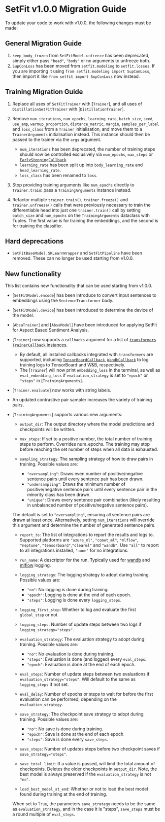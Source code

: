 
# SetFit v1.0.0 Migration Guide

To update your code to work with v1.0.0, the following changes must be made:

## General Migration Guide

1. `keep_body_frozen` from `SetFitModel.unfreeze` has been deprecated, simply either pass `"head"`, `"body"` or no arguments to unfreeze both.
2. `SupConLoss` has been moved from `setfit.modeling` to `setfit.losses`. If you are importing it using `from setfit.modeling import SupConLoss`, then import it like `from setfit import SupConLoss` now instead.

## Training Migration Guide

1. Replace all uses of `SetFitTrainer` with [`Trainer`], and all uses of `DistillationSetFitTrainer` with [`DistillationTrainer`].
2. Remove `num_iterations`, `num_epochs`, `learning_rate`, `batch_size`, `seed`, `use_amp`, `warmup_proportion`, `distance_metric`, `margin`, `samples_per_label` and `loss_class` from a `Trainer` initialisation, and move them to a `TrainerArguments` initialisation instead. This instance should then be passed to the trainer via the `args` argument.

    * `num_iterations` has been deprecated, the number of training steps should now be controlled exclusively via `num_epochs`, `max_steps` or [`EarlyStoppingCallback`](https://huggingface.co/docs/transformers/main_classes/callback#transformers.EarlyStoppingCallback).
    * `learning_rate` has been split up into `body_learning_rate` and `head_learning_rate`.
    * `loss_class` has been renamed to `loss`.

3. Stop providing training arguments like `num_epochs` directly to `Trainer.train`: pass a `TrainingArguments` instance instead.
4. Refactor multiple `trainer.train()`, `trainer.freeze()` and `trainer.unfreeze()` calls that were previously necessary to train the differentiable head into just one `trainer.train()` call by setting `batch_size` and `num_epochs` on the `TrainingArguments` dataclass with Tuples. The first value is for training the embeddings, and the second is for training the classifier. 

## Hard deprecations

* `SetFitBaseModel`, `SKLearnWrapper` and `SetFitPipeline` have been removed. These can no longer be used starting from v1.0.0.

## New functionality

This list contains new functionality that can be used starting from v1.0.0.

* [`SetFitModel.encode`] has been introduce to convert input sentences to embeddings using the `SentenceTransformer` body.
* [`SetFitModel.device`] has been introduced to determine the device of the model.
* [`AbsaTrainer`] and [`AbsaModel`] have been introduced for applying SetFit for Aspect Based Sentiment Analysis.
* [`Trainer`] now supports a `callbacks` argument for a list of [`transformers` `TrainerCallback` instances](https://huggingface.co/docs/transformers/main/en/main_classes/callback).
    * By default, all installed callbacks integrated with `transformers` are supported, including [`TensorBoardCallback`](https://huggingface.co/docs/transformers/main/en/main_classes/callback#transformers.integrations.TensorBoardCallback), [`WandbCallback`](https://huggingface.co/docs/transformers/main/en/main_classes/callback#transformers.integrations.WandbCallback) to log training logs to TensorBoard and W&B, respectively.
    * The [`Trainer`] will now print `embedding_loss` in the terminal, as well as `eval_embedding_loss` if `evaluation_strategy` is set to `"epoch"` or `"steps"` in [`TrainingArguments`].
* [`Trainer.evaluate`] now works with string labels.
* An updated contrastive pair sampler increases the variety of training pairs.
* [`TrainingArguments`] supports various new arguments:
    * `output_dir`: The output directory where the model predictions and checkpoints will be written.
    * `max_steps`: If set to a positive number, the total number of training steps to perform. Overrides num_epochs. The training may stop before reaching the set number of steps when all data is exhausted.
    * `sampling_strategy`: The sampling strategy of how to draw pairs in training. Possible values are:

        * `"oversampling"`: Draws even number of positive/negative sentence pairs until every sentence pair has been drawn.
        * `"undersampling"`: Draws the minimum number of positive/negative sentence pairs until every sentence pair in the minority class has been drawn.
        * `"unique"`: Draws every sentence pair combination (likely resulting in unbalanced number of positive/negative sentence pairs).

    The default is set to `"oversampling"`, ensuring all sentence pairs are drawn at least once. Alternatively, setting `num_iterations` will override this argument and determine the number of generated sentence pairs.
    * `report_to`: The list of integrations to report the results and logs to. Supported platforms are `"azure_ml"`, `"comet_ml"`, `"mlflow"`, `"neptune"`, `"tensorboard"`,`"clearml"` and `"wandb"`. Use `"all"` to report to all integrations installed, `"none"` for no integrations.
    * `run_name`: A descriptor for the run. Typically used for [wandb](https://www.wandb.com/) and [mlflow](https://www.mlflow.org/) logging.
    * `logging_strategy`: The logging strategy to adopt during training. Possible values are:

        - `"no"`: No logging is done during training.
        - `"epoch"`: Logging is done at the end of each epoch.
        - `"steps"`: Logging is done every `logging_steps`.

    * `logging_first_step`: Whether to log and evaluate the first `global_step` or not.
    * `logging_steps`: Number of update steps between two logs if `logging_strategy="steps"`.
    * `evaluation_strategy`: The evaluation strategy to adopt during training. Possible values are:

        - `"no"`: No evaluation is done during training.
        - `"steps"`: Evaluation is done (and logged) every `eval_steps`.
        - `"epoch"`: Evaluation is done at the end of each epoch.

    * `eval_steps`: Number of update steps between two evaluations if `evaluation_strategy="steps"`. Will default to the same as `logging_steps` if not set.
    * `eval_delay`: Number of epochs or steps to wait for before the first evaluation can be performed, depending on the `evaluation_strategy`.
    * `save_strategy`: The checkpoint save strategy to adopt during training. Possible values are:

        - `"no"`: No save is done during training.
        - `"epoch"`: Save is done at the end of each epoch.
        - `"steps"`: Save is done every `save_steps`.

    * `save_steps`: Number of updates steps before two checkpoint saves if `save_strategy="steps"`.
    * `save_total_limit`: If a value is passed, will limit the total amount of checkpoints. Deletes the older checkpoints in `output_dir`. Note, the best model is always preserved if the `evaluation_strategy` is not `"no"`.
    * `load_best_model_at_end`: Whether or not to load the best model found during training at the end of training.

    <Tip>

    When set to `True`, the parameters `save_strategy` needs to be the same as `evaluation_strategy`, and in
    the case it is "steps", `save_steps` must be a round multiple of `eval_steps`.

    </Tip>
